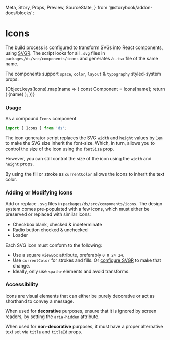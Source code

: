  Meta,
  Story,
  Props,
  Preview,
  SourceState,
} from '@storybook/addon-docs/blocks';

<Meta title="Components/Icons" component={Icons} />

# Icons

The build process is configured to transform SVGs into React components, using [SVGR](https://react-svgr.com). The script looks for all `.svg` files in `packages/ds/src/components/icons` and generates a `.tsx` file of the same name.

The components support `space`, `color`, `layout` & `typography` styled-system props.

<Preview withSource={SourceState.NONE}>
  <Story name="directory">
    <Grid
      gridTemplateColumns="repeat(auto-fill, minmax(min-content, 30%))"
      gridAutoRows="4rem"
      gridAutoFlow="dense"
      gridGap={3}
      p={3}
      justifyContent="center"
    >
      {Object.keys(Icons).map(name => {
        const Component = Icons[name];
        return (
          <Flex alignItems="center">
            <Component fontSize={3} justifySelf="center" />
            <Text ml={2} fontSize={9} color="#666">
              {name}
            </Text>
          </Flex>
        );
      })}
    </Grid>
  </Story>
</Preview>

### Usage

As a compound `Icons` component

```js
import { Icons } from 'ds';
```

<Preview withSource={SourceState.OPEN}>
  <Story name="usage">
    <Icons.CheckboxChecked />
  </Story>
</Preview>

The icon generator script replaces the SVG `width` and `height` values by `1em` to make the SVG size inherit the font-size. Which, in turn, allows you to control the size of the icon using the `fontSize` prop.

<Preview>
  <Story name="sizing with font-size">
    <Flex alignItems="center">
      <Icons.Loader fontSize={0} mr={2} />
      <Icons.Loader fontSize={1} mr={2} />
      <Icons.Loader fontSize={2} mr={2} />
      <Icons.Loader fontSize={3} mr={2} />
      <Icons.Loader fontSize={4} mr={2} />
      <Icons.Loader fontSize={5} mr={2} />
      <Icons.Loader fontSize={6} mr={2} />
      <Icons.Loader fontSize={7} mr={2} />
    </Flex>
  </Story>
</Preview>

However, you can still control the size of the icon using the `width` and `height` props.

<Preview>
  <Story name="sizing with layout props">
    <Icons.Loader width={3} height={3} />
  </Story>
</Preview>

By using the fill or stroke as `currentColor` allows the icons to inherit the text color.

<Preview>
  <Story name="color">
    <Flex alignItems="center">
      <Icons.CheckboxChecked color="red" mr={2} />
      <Icons.CheckboxChecked color="orange" mr={2} />
      <Icons.CheckboxChecked color="gold" mr={2} />
      <Icons.CheckboxChecked color="green" mr={2} />
      <Icons.CheckboxChecked color="blue" mr={2} />
      <Icons.CheckboxChecked color="indigo" mr={2} />
      <Icons.CheckboxChecked color="violet" mr={2} />
    </Flex>
  </Story>
</Preview>

### Adding or Modifying Icons

Add or replace `.svg` files in `packages/ds/src/components/icons`. The design system comes pre-populated with a few icons, which must either be preserved or replaced with similar icons:

- Checkbox blank, checked & indeterminate
- Radio button checked & unchecked
- Loader

Each SVG icon must conform to the following:

- Use a square `viewBox` attribute, preferably `0 0 24 24`.
- Use `currentColor` for strokes and fills. Or [configure SVGR](https://react-svgr.com/docs/cli/#transform-icons) to make that change.
- Ideally, only use `<path>` elements and avoid transforms.

### Accessibility

Icons are visual elements that can either be purely decorative or act as shorthand to convey a message.

When used for **decorative** purposes, ensure that it is ignored by screen readers, by setting the `aria-hidden` attribute.

<Preview withSource={SourceState.OPEN}>
  <Story name="as decorative">
    <Icons.RadioChecked aria-hidden />
  </Story>
</Preview>

When used for **non-decorative** purposes, it must have a proper alternative text set via `title` and `titleId` props.

<Preview withSource={SourceState.OPEN}>
  <Story name="as non-decorative">
    <Icons.Loader
      title="waiting for content to load"
      titleId="loader-icon-story"
    />
  </Story>
</Preview>
